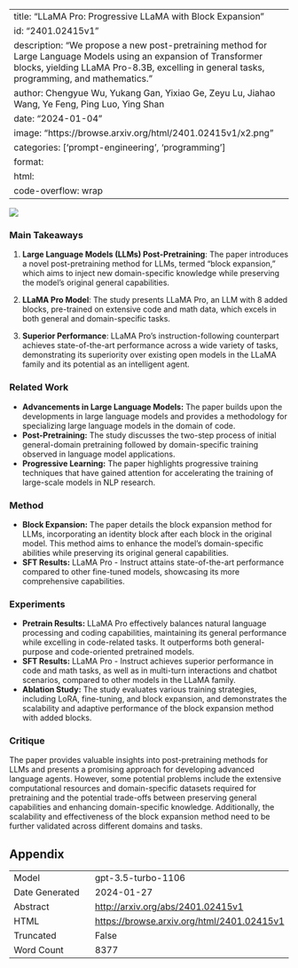 
---
title: "LLaMA Pro: Progressive LLaMA with Block Expansion"
id: "2401.02415v1"
description: "We propose a new post-pretraining method for Large Language Models using an expansion of Transformer blocks, yielding LLaMA Pro-8.3B, excelling in general tasks, programming, and mathematics."
author: Chengyue Wu, Yukang Gan, Yixiao Ge, Zeyu Lu, Jiahao Wang, Ye Feng, Ping Luo, Ying Shan
date: "2024-01-04"
image: "https://browse.arxiv.org/html/2401.02415v1/x2.png"
categories: ['prompt-engineering', 'programming']
format:
  html:
    code-overflow: wrap
---

![](https://browse.arxiv.org/html/2401.02415v1/x2.png)

### Main Takeaways

1. **Large Language Models (LLMs) Post-Pretraining**: The paper introduces a novel post-pretraining method for LLMs, termed "block expansion," which aims to inject new domain-specific knowledge while preserving the model's original general capabilities.

2. **LLaMA Pro Model**: The study presents LLaMA Pro, an LLM with 8 added blocks, pre-trained on extensive code and math data, which excels in both general and domain-specific tasks.

3. **Superior Performance**: LLaMA Pro's instruction-following counterpart achieves state-of-the-art performance across a wide variety of tasks, demonstrating its superiority over existing open models in the LLaMA family and its potential as an intelligent agent.

### Related Work
- **Advancements in Large Language Models:** The paper builds upon the developments in large language models and provides a methodology for specializing large language models in the domain of code.
- **Post-Pretraining:** The study discusses the two-step process of initial general-domain pretraining followed by domain-specific training observed in language model applications.
- **Progressive Learning:** The paper highlights progressive training techniques that have gained attention for accelerating the training of large-scale models in NLP research.

### Method
- **Block Expansion:** The paper details the block expansion method for LLMs, incorporating an identity block after each block in the original model. This method aims to enhance the model's domain-specific abilities while preserving its original general capabilities.
- **SFT Results:** LLaMA Pro - Instruct attains state-of-the-art performance compared to other fine-tuned models, showcasing its more comprehensive capabilities.

### Experiments
- **Pretrain Results:** LLaMA Pro effectively balances natural language processing and coding capabilities, maintaining its general performance while excelling in code-related tasks. It outperforms both general-purpose and code-oriented pretrained models.
- **SFT Results:** LLaMA Pro - Instruct achieves superior performance in code and math tasks, as well as in multi-turn interactions and chatbot scenarios, compared to other models in the LLaMA family.
- **Ablation Study:** The study evaluates various training strategies, including LoRA, fine-tuning, and block expansion, and demonstrates the scalability and adaptive performance of the block expansion method with added blocks.

### Critique
The paper provides valuable insights into post-pretraining methods for LLMs and presents a promising approach for developing advanced language agents. However, some potential problems include the extensive computational resources and domain-specific datasets required for pretraining and the potential trade-offs between preserving general capabilities and enhancing domain-specific knowledge. Additionally, the scalability and effectiveness of the block expansion method need to be further validated across different domains and tasks.

## Appendix

|          |          |
|----------|----------|
| Model     | gpt-3.5-turbo-1106       |
| Date Generated     | 2024-01-27       |
| Abstract | [http://arxiv.org/abs/2401.02415v1](http://arxiv.org/abs/2401.02415v1)        |
| HTML     | [https://browse.arxiv.org/html/2401.02415v1](https://browse.arxiv.org/html/2401.02415v1)       |
| Truncated       | False       |
| Word Count       | 8377       |